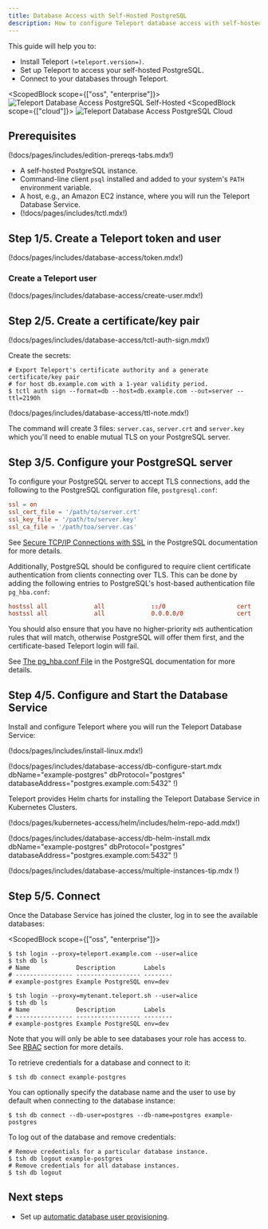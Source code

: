 ```yaml
---
title: Database Access with Self-Hosted PostgreSQL
description: How to configure Teleport database access with self-hosted PostgreSQL.
---
```


This guide will help you to:

- Install Teleport `(=teleport.version=)`.
- Set up Teleport to access your self-hosted PostgreSQL.
- Connect to your databases through Teleport.

<ScopedBlock scope={["oss", "enterprise"]}>
![Teleport Database Access PostgreSQL Self-Hosted](../../../img/database-access/guides/postgresqlselfhosted_selfhosted.png)
</ScopedBlock>
<ScopedBlock scope={["cloud"]}>
![Teleport Database Access PostgreSQL Cloud](../../../img/database-access/guides/postgresqlselfhosted_cloud.png)
</ScopedBlock>

## Prerequisites

(!docs/pages/includes/edition-prereqs-tabs.mdx!)

- A self-hosted PostgreSQL instance.
- Command-line client `psql` installed and added to your system's `PATH` environment variable.
- A host, e.g., an Amazon EC2 instance, where you will run the Teleport Database
  Service.
- (!docs/pages/includes/tctl.mdx!)

## Step 1/5. Create a Teleport token and user

(!docs/pages/includes/database-access/token.mdx!)

### Create a Teleport user

(!docs/pages/includes/database-access/create-user.mdx!)

## Step 2/5. Create a certificate/key pair

(!docs/pages/includes/database-access/tctl-auth-sign.mdx!)

Create the secrets:

```code
# Export Teleport's certificate authority and a generate certificate/key pair
# for host db.example.com with a 1-year validity period.
$ tctl auth sign --format=db --host=db.example.com --out=server --ttl=2190h
```

(!docs/pages/includes/database-access/ttl-note.mdx!)

The command will create 3 files: `server.cas`, `server.crt` and `server.key`
which you'll need to enable mutual TLS on your PostgreSQL server.

## Step 3/5. Configure your PostgreSQL server

To configure your PostgreSQL server to accept TLS connections, add the following
to the PostgreSQL configuration file, `postgresql.conf`:

```conf
ssl = on
ssl_cert_file = '/path/to/server.crt'
ssl_key_file = '/path/to/server.key'
ssl_ca_file = '/path/toa/server.cas'
```

See [Secure TCP/IP Connections with SSL](https://www.postgresql.org/docs/current/ssl-tcp.html)
in the PostgreSQL documentation for more details.

Additionally, PostgreSQL should be configured to require client certificate
authentication from clients connecting over TLS. This can be done by adding
the following entries to PostgreSQL's host-based authentication file `pg_hba.conf`:

```conf
hostssl all             all             ::/0                    cert
hostssl all             all             0.0.0.0/0               cert
```

You should also ensure that you have no higher-priority `md5` authentication
rules that will match, otherwise PostgreSQL will offer them first, and the
certificate-based Teleport login will fail.

See [The pg_hba.conf File](https://www.postgresql.org/docs/current/auth-pg-hba-conf.html)
in the PostgreSQL documentation for more details.

## Step 4/5. Configure and Start the Database Service

Install and configure Teleport where you will run the Teleport Database Service:

<Tabs>
<TabItem label="Linux Server">

(!docs/pages/includes/install-linux.mdx!)

(!docs/pages/includes/database-access/db-configure-start.mdx dbName="example-postgres" dbProtocol="postgres" databaseAddress="postgres.example.com:5432" !)

</TabItem>
<TabItem label="Kubernetes Cluster">
  Teleport provides Helm charts for installing the Teleport Database Service in Kubernetes Clusters.

  (!docs/pages/kubernetes-access/helm/includes/helm-repo-add.mdx!)

  (!docs/pages/includes/database-access/db-helm-install.mdx dbName="example-postgres" dbProtocol="postgres" databaseAddress="postgres.example.com:5432" !)
</TabItem>
</Tabs>

(!docs/pages/includes/database-access/multiple-instances-tip.mdx !)

## Step 5/5. Connect

Once the Database Service has joined the cluster, log in to see the available
databases:

<ScopedBlock scope={["oss", "enterprise"]}>

```code
$ tsh login --proxy=teleport.example.com --user=alice
$ tsh db ls
# Name             Description        Labels
# ---------------- ------------------ --------
# example-postgres Example PostgreSQL env=dev
```

</ScopedBlock>
<ScopedBlock scope={["cloud"]}>

```code
$ tsh login --proxy=mytenant.teleport.sh --user=alice
$ tsh db ls
# Name             Description        Labels
# ---------------- ------------------ --------
# example-postgres Example PostgreSQL env=dev
```

</ScopedBlock>

Note that you will only be able to see databases your role has access to. See
[RBAC](../rbac.mdx) section for more details.

To retrieve credentials for a database and connect to it:

```code
$ tsh db connect example-postgres
```

You can optionally specify the database name and the user to use by default
when connecting to the database instance:

```code
$ tsh db connect --db-user=postgres --db-name=postgres example-postgres
```

To log out of the database and remove credentials:

```code
# Remove credentials for a particular database instance.
$ tsh db logout example-postgres
# Remove credentials for all database instances.
$ tsh db logout
```

## Next steps

- Set up [automatic database user provisioning](../rbac/configuring-auto-user-provisioning.mdx).
